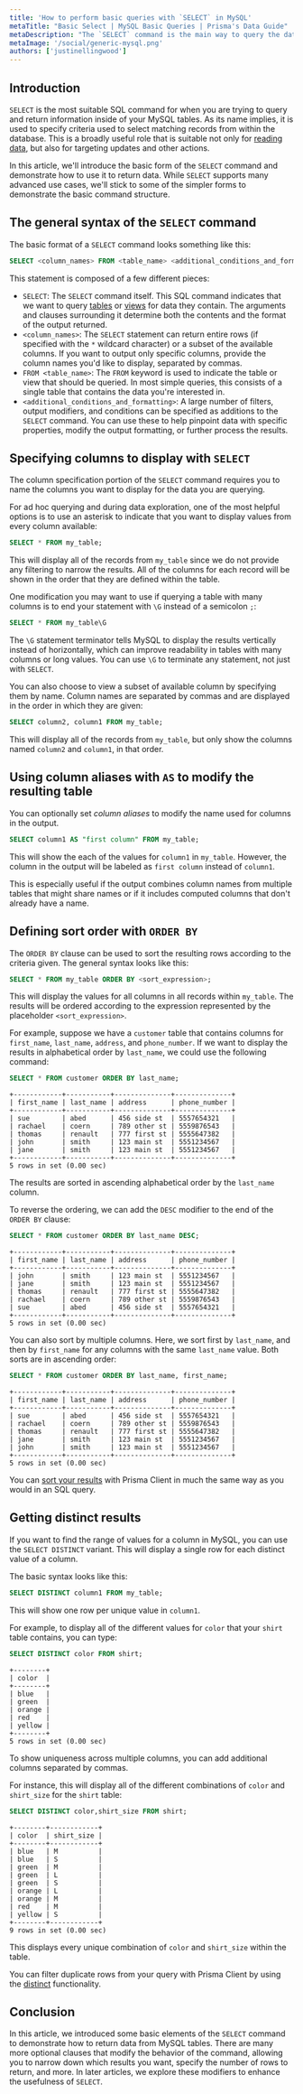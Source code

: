 ```yaml
---
title: 'How to perform basic queries with `SELECT` in MySQL'
metaTitle: "Basic Select | MySQL Basic Queries | Prisma's Data Guide"
metaDescription: "The `SELECT` command is the main way to query the data within tables and views in MySQL.  This guide demonstrates the basic syntax and operation of this highly flexible command."
metaImage: '/social/generic-mysql.png'
authors: ['justinellingwood']
---
```


## Introduction

`SELECT` is the most suitable SQL command for when you are trying to query and return information inside of your MySQL tables.  As its name implies, it is used to specify criteria used to select matching records from within the database.  This is a broadly useful role that is suitable not only for [reading data](/intro/database-glossary#read-operation), but also for targeting updates and other actions.

In this article, we'll introduce the basic form of the `SELECT` command and demonstrate how to use it to return data.  While `SELECT` supports many advanced use cases, we'll stick to some of the simpler forms to demonstrate the basic command structure.

## The general syntax of the `SELECT` command

The basic format of a `SELECT` command looks something like this:

```sql
SELECT <column_names> FROM <table_name> <additional_conditions_and_formatting>;
```

This statement is composed of a few different pieces:

* `SELECT`: The `SELECT` command itself.  This SQL command indicates that we want to query [tables](/intro/database-glossary#table) or [views](/intro/database-glossary#view) for data they contain.  The arguments and clauses surrounding it determine both the contents and the format of the output returned.
* `<column_names>`: The `SELECT` statement can return entire rows (if specified with the `*` wildcard character) or a subset of the available columns.  If you want to output only specific columns, provide the column names you'd like to display, separated by commas.
* `FROM <table_name>`: The `FROM` keyword is used to indicate the table or view that should be queried.  In most simple queries, this consists of a single table that contains the data you're interested in.
* `<additional_conditions_and_formatting>`: A large number of filters, output modifiers, and conditions can be specified as additions to the `SELECT` command.  You can use these to help pinpoint data with specific properties, modify the output formatting, or further process the results.

## Specifying columns to display with `SELECT`

The column specification portion of the `SELECT` command requires you to name the columns you want to display for the data you are querying.

For ad hoc querying and during data exploration, one of the most helpful options is to use an asterisk to indicate that you want to display values from every column available:

```sql
SELECT * FROM my_table;
```

This will display all of the records from `my_table` since we do not provide any filtering to narrow the results.  All of the columns for each record will be shown in the order that they are defined within the table.

One modification you may want to use if querying a table with many columns is to end your statement with `\G` instead of a semicolon `;`:

```sql
SELECT * FROM my_table\G
```

The `\G` statement terminator tells MySQL to display the results vertically instead of horizontally, which can improve readability in tables with many columns or long values.  You can use `\G` to terminate any statement, not just with `SELECT`.

You can also choose to view a subset of available column by specifying them by name.  Column names are separated by commas and are displayed in the order in which they are given:

```sql
SELECT column2, column1 FROM my_table;
```

This will display all of the records from `my_table`, but only show the columns named `column2` and `column1`, in that order.

## Using column aliases with `AS` to modify the resulting table

You can optionally set _column aliases_ to modify the name used for columns in the output.

```sql
SELECT column1 AS "first column" FROM my_table;
```

This will show the each of the values for `column1` in `my_table`.  However, the column in the output will be labeled as `first column` instead of `column1`.

This is especially useful if the output combines column names from multiple tables that might share names or if it includes computed columns that don't already have a name.

## Defining sort order with `ORDER BY`

The `ORDER BY` clause can be used to sort the resulting rows according to the criteria given.  The general syntax looks like this:

```sql
SELECT * FROM my_table ORDER BY <sort_expression>;
```

This will display the values for all columns in all records within `my_table`.  The results will be ordered according to the expression represented by the placeholder `<sort_expression>`.

For example, suppose we have a `customer` table that contains columns for `first_name`, `last_name`, `address`, and `phone_number`.  If we want to display the results in alphabetical order by `last_name`, we could use the following command:

<CodeWithResult>

<Cmd>

```sql
SELECT * FROM customer ORDER BY last_name;
```

</Cmd>

<CmdResult>

```
+------------+-----------+--------------+--------------+
| first_name | last_name | address      | phone_number |
+------------+-----------+--------------+--------------+
| sue        | abed      | 456 side st  | 5557654321   |
| rachael    | coern     | 789 other st | 5559876543   |
| thomas     | renault   | 777 first st | 5555647382   |
| john       | smith     | 123 main st  | 5551234567   |
| jane       | smith     | 123 main st  | 5551234567   |
+------------+-----------+--------------+--------------+
5 rows in set (0.00 sec)
```

</CmdResult>

</CodeWithResult>

The results are sorted in ascending alphabetical order by the `last_name` column.

To reverse the ordering, we can add the `DESC` modifier to the end of the `ORDER BY` clause:

<CodeWithResult>

<Cmd>

```sql
SELECT * FROM customer ORDER BY last_name DESC;
```

</Cmd>

<CmdResult>

```
+------------+-----------+--------------+--------------+
| first_name | last_name | address      | phone_number |
+------------+-----------+--------------+--------------+
| john       | smith     | 123 main st  | 5551234567   |
| jane       | smith     | 123 main st  | 5551234567   |
| thomas     | renault   | 777 first st | 5555647382   |
| rachael    | coern     | 789 other st | 5559876543   |
| sue        | abed      | 456 side st  | 5557654321   |
+------------+-----------+--------------+--------------+
5 rows in set (0.00 sec)
```

</CmdResult>

</CodeWithResult>

You can also sort by multiple columns.  Here, we sort first by `last_name`, and then by `first_name` for any columns with the same `last_name` value.  Both sorts are in ascending order:

<CodeWithResult>

<Cmd>

```sql
SELECT * FROM customer ORDER BY last_name, first_name;
```

</Cmd>

<CmdResult>

```
+------------+-----------+--------------+--------------+
| first_name | last_name | address      | phone_number |
+------------+-----------+--------------+--------------+
| sue        | abed      | 456 side st  | 5557654321   |
| rachael    | coern     | 789 other st | 5559876543   |
| thomas     | renault   | 777 first st | 5555647382   |
| jane       | smith     | 123 main st  | 5551234567   |
| john       | smith     | 123 main st  | 5551234567   |
+------------+-----------+--------------+--------------+
5 rows in set (0.00 sec)
```

</CmdResult>

</CodeWithResult>

<PrismaOutlinks>

You can [sort your results](/docs/concepts/components/prisma-client/filtering-and-sorting) with Prisma Client in much the same way as you would in an SQL query.

</PrismaOutlinks>

## Getting distinct results

If you want to find the range of values for a column in MySQL, you can use the `SELECT DISTINCT` variant.  This will display a single row for each distinct value of a column.

The basic syntax looks like this:

```sql
SELECT DISTINCT column1 FROM my_table;
```

This will show one row per unique value in `column1`.

For example, to display all of the different values for `color` that your `shirt` table contains, you can type:

```sql
SELECT DISTINCT color FROM shirt;
```
```
+--------+
| color  |
+--------+
| blue   |
| green  |
| orange |
| red    |
| yellow |
+--------+
5 rows in set (0.00 sec)
```

To show uniqueness across multiple columns, you can add additional columns separated by commas.

For instance, this will display all of the different combinations of `color` and `shirt_size` for the `shirt` table:

```sql
SELECT DISTINCT color,shirt_size FROM shirt;
```
```
+--------+------------+
| color  | shirt_size |
+--------+------------+
| blue   | M          |
| blue   | S          |
| green  | M          |
| green  | L          |
| green  | S          |
| orange | L          |
| orange | M          |
| red    | M          |
| yellow | S          |
+--------+------------+
9 rows in set (0.00 sec)
```

This displays every unique combination of `color` and `shirt_size` within the table.

<PrismaOutlinks>

You can filter duplicate rows from your query with Prisma Client by using the [distinct](/docs/concepts/components/prisma-client/aggregation-grouping-summarizing#select-distinct) functionality.

</PrismaOutlinks>

## Conclusion

In this article, we introduced some basic elements of the `SELECT` command to demonstrate how to return data from MySQL tables.  There are many more optional clauses that modify the behavior of the command, allowing you to narrow down which results you want, specify the number of rows to return, and more.  In later articles, we explore these modifiers to enhance the usefulness of `SELECT`.
